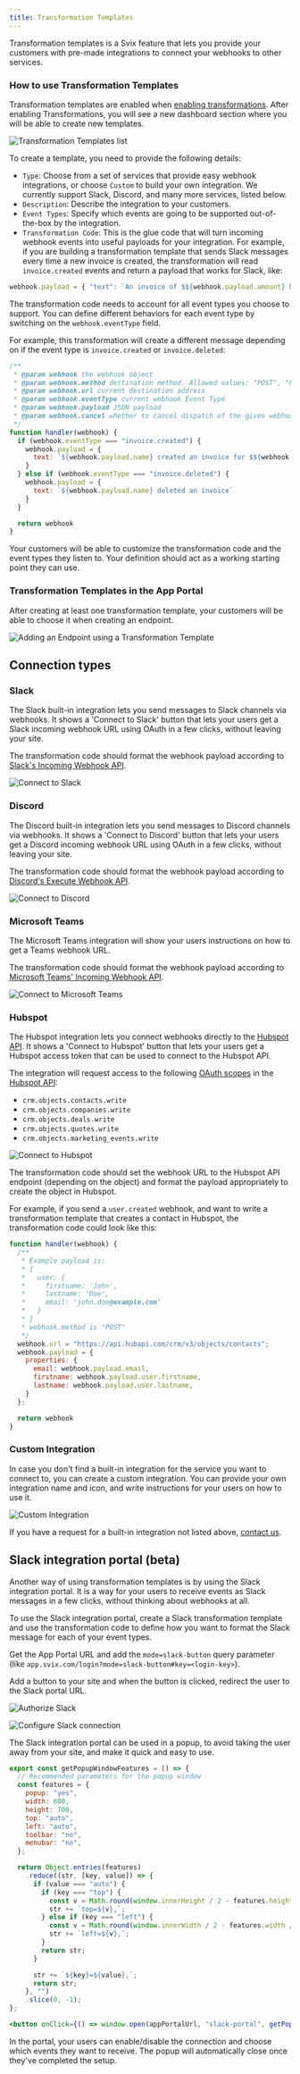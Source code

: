 ```yaml
---
title: Transformation Templates
---
```



Transformation templates is a Svix feature that lets you provide your customers with pre-made integrations to connect your webhooks to other services.

### How to use Transformation Templates

Transformation templates are enabled when [enabling transformations](#enabling-transformations). After enabling Transformations, you will see a new dashboard section where you will be able to create new templates.

![Transformation Templates list](./img/transformation-templates-list.png)

To create a template, you need to provide the following details:

- `Type`: Choose from a set of services that provide easy webhook integrations, or choose `Custom` to build your own integration. We currently support Slack, Discord, and many more services, listed below.
- `Description`: Describe the integration to your customers.
- `Event Types`: Specify which events are going to be supported out-of-the-box by the integration. 
- `Transformation Code`: This is the glue code that will turn incoming webhook events into useful payloads for your integration. For example, if you are building a transformation template that sends Slack messages 
every time a new invoice is created, the transformation will read `invoice.created` events and return a payload that works for Slack, like:
```js
webhook.payload = { "text": `An invoice of $${webhook.payload.amount} has been created.` }
```

The transformation code needs to account for all event types you choose to support. You can define different behaviors for each event type by switching on the `webhook.eventType` field. 

For example, this transformation will create a different message depending on if the event type is `invoice.created` or `invoice.deleted`:

```js
/**
 * @param webhook the webhook object
 * @param webhook.method destination method. Allowed values: "POST", "PUT"
 * @param webhook.url current destination address
 * @param webhook.eventType current webhook Event Type
 * @param webhook.payload JSON payload
 * @param webhook.cancel whether to cancel dispatch of the given webhook
 */
function handler(webhook) {
  if (webhook.eventType === "invoice.created") {
    webhook.payload = {
      text: `${webhook.payload.name} created an invoice for $${webhook.payload.amount}`
    }         
  } else if (webhook.eventType === "invoice.deleted") {
    webhook.payload = {
      text: `${webhook.payload.name} deleted an invoice`
    }    
  }

  return webhook
}
```

Your customers will be able to customize the transformation code and the event types they listen to. Your definition should act as a working starting point they can use. 


### Transformation Templates in the App Portal

After creating at least one transformation template, your customers will be able to choose it when creating an endpoint. 

![Adding an Endpoint using a Transformation Template](./img/transformation-templates-endpoint.png)

## Connection types

### Slack

The Slack built-in integration lets you send messages to Slack channels via webhooks. It shows a 'Connect to Slack' button that lets your users get a Slack incoming webhook URL using OAuth in a few clicks, without leaving your site.

The transformation code should format the webhook payload according to [Slack's Incoming Webhook API](https://api.slack.com/messaging/webhooks#posting_with_webhooks).

![Connect to Slack](img/transformation-templates/connect-to-slack.png)

### Discord

The Discord built-in integration lets you send messages to Discord channels via webhooks. It shows a 'Connect to Discord' button that lets your users get a Discord incoming webhook URL using OAuth in a few clicks, without leaving your site.

The transformation code should format the webhook payload according to [Discord's Execute Webhook API](https://discord.com/developers/docs/resources/webhook#execute-webhook).

![Connect to Discord](img/transformation-templates/connect-to-discord.png)

### Microsoft Teams

The Microsoft Teams integration will show your users instructions on how to get a Teams webhook URL. 

The transformation code should format the webhook payload according to [Microsoft Teams' Incoming Webhook API](https://learn.microsoft.com/en-us/microsoftteams/platform/webhooks-and-connectors/how-to/connectors-using?#send-adaptive-cards-using-an-incoming-webhook).

![Connect to Microsoft Teams](img/transformation-templates/connect-to-teams.png)

### Hubspot

The Hubspot integration lets you connect webhooks directly to the [Hubspot API](https://developers.hubspot.com/docs/api/overview). It shows a 'Connect to Hubspot' button that lets your users get a Hubspot access token that can be used to connect to the Hubspot API.

The integration will request access to the following [OAuth scopes](https://developers.hubspot.com/docs/api/working-with-oauth) in the [Hubspot API](https://developers.hubspot.com/docs/api/overview):

- `crm.objects.contacts.write`
- `crm.objects.companies.write`
- `crm.objects.deals.write`
- `crm.objects.quotes.write`
- `crm.objects.marketing_events.write`

![Connect to Hubspot](img/transformation-templates/connect-to-hubspot.png)

The transformation code should set the webhook URL to the Hubspot API endpoint (depending on the object) and format the payload appropriately to create the object in Hubspot.

For example, if you send a `user.created` webhook, and want to write a transformation template that creates a contact in Hubspot, the transformation code could look like this:

```js
function handler(webhook) {
  /**
   * Example payload is:
   * {
   *   user: {
   *     firstname: 'John',
   *     lastname: 'Doe',
   *     email: 'john.doe@example.com'
   *   }
   * }
   * webhook.method is "POST"
   */  
  webhook.url = "https://api.hubapi.com/crm/v3/objects/contacts";
  webhook.payload = {
    properties: {
      email: webhook.payload.email,
      firstname: webhook.payload.user.firstname,
      lastname: webhook.payload.user.lastname,
    }
  };

  return webhook
}
```


### Custom Integration

In case you don't find a built-in integration for the service you want to connect to, you can create a custom integration. You can provide your own integration name and icon, and write instructions for your users on how to use it. 

![Custom Integration](./img/transformation-templates/custom-integration.png)

If you have a request for a built-in integration not listed above, [contact us](https://www.svix.com/contact/).


## Slack integration portal (beta)

Another way of using transformation templates is by using the Slack integration portal. 
It is a way for your users to receive events as Slack messages in a few clicks, without thinking about webhooks at all.

To use the Slack integration portal, create a Slack transformation template and use the transformation code to define
how you want to format the Slack message for each of your event types.

Get the App Portal URL and add the `mode=slack-button` query parameter (like `app.svix.com/login?mode=slack-button#key=<login-key>`).

Add a button to your site and when the button is clicked, redirect the user to the Slack portal URL.

![Authorize Slack](img/slack-portal-connect.png)

![Configure Slack connection](img/slack-portal.png)

The Slack integration portal can be used in a popup, to avoid taking the user away from your site, and make it quick and easy to use.

```js
export const getPopupWindowFeatures = () => {
  // Recommended parameters for the popup window
  const features = {
    popup: "yes",
    width: 600,
    height: 700,
    top: "auto",
    left: "auto",
    toolbar: "no",
    menubar: "no",
  };

  return Object.entries(features)
    .reduce((str, [key, value]) => {
      if (value === "auto") {
        if (key === "top") {
          const v = Math.round(window.innerHeight / 2 - features.height / 2);
          str += `top=${v},`;
        } else if (key === "left") {
          const v = Math.round(window.innerWidth / 2 - features.width / 2);
          str += `left=${v},`;
        }
        return str;
      }

      str += `${key}=${value},`;
      return str;
    }, "")
    .slice(0, -1);
};
```

```jsx
<button onClick={() => window.open(appPortalUrl, "slack-portal", getPopupWindowFeatures())}>Configure Slack</button>
```

In the portal, your users can enable/disable the connection and choose which events they want to receive. The popup will automatically close
once they've completed the setup.

